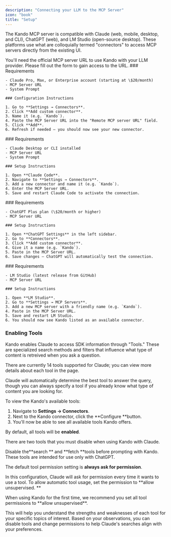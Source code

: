 ```yaml
---
description: "Connecting your LLM to the MCP Server"
icon: "book"
title: "Setup"
---
```


<Info>
  
</Info>

The Kando MCP server is compatible with Claude (web, mobile, desktop, and CLI), ChatGPT (web), and LM Studio (open-source desktop). These platforms use what are colloquially termed "connectors" to access MCP servers directly from the existing UI.

<Note>
  You'll need the official MCP server URL to use Kando with your LLM provider. Please fill out the form to gain access to the URL.
</Note>

<Tabs>
  <Tab title="Claude">
    ### Requirements

    - Claude Pro, Max, or Enterprise account (starting at \$20/month)
    - MCP Server URL
    - System Prompt

    ### Configuration Instructions

    1. Go to **Settings → Connectors**.
    2. Click **Add custom connector**.
    3. Name it (e.g. `Kando`).
    4. Paste the MCP Server URL into the "Remote MCP server URL" field.
    5. Click **Add**.
    6. Refresh if needed — you should now see your new connector.
  </Tab>
  <Tab title="Claude Code">
    ### Requirements

    - Claude Desktop or CLI installed
    - MCP Server URL
    - System Prompt

    ### Setup Instructions

    1. Open **Claude Code**.
    2. Navigate to **Settings → Connectors**.
    3. Add a new connector and name it (e.g. `Kando`).
    4. Enter the MCP Server URL.
    5. Save and restart Claude Code to activate the connection.
  </Tab>
  <Tab title="ChatGPT">
    ### Requirements

    - ChatGPT Plus plan (\$20/month or higher)
    - MCP Server URL

    ### Setup Instructions

    1. Open **ChatGPT Settings** in the left sidebar.
    2. Go to **Connectors**.
    3. Click **Add custom connector**.
    4. Give it a name (e.g. `Kando`).
    5. Paste in the MCP Server URL.
    6. Save changes — ChatGPT will automatically test the connection.
  </Tab>
  <Tab title="LM Studio">
    ### Requirements

    - LM Studio (latest release from GitHub)
    - MCP Server URL

    ### Setup Instructions

    1. Open **LM Studio**.
    2. Go to **Settings → MCP Servers**.
    3. Add a new MCP server with a friendly name (e.g. `Kando`).
    4. Paste in the MCP Server URL.
    5. Save and restart LM Studio.
    6. You should now see Kando listed as an available connector.
  </Tab>
</Tabs>

### Enabling Tools

Kando enables Claude to access SDK information through "Tools." These are specialized search methods and filters that influence what type of content is retreived when you ask a question.

There are currently 14 tools supported for Claude; you can view more details about each tool in the page.

<Tip>
  Claude will automatically determine the best tool to answer the query, though you can always specify a tool if you already know what type of content you are looking for.
</Tip>

To view the Kando's available tools:

1. Navigate to **Settings → Connectors**.
2. Next to the Kando connector, click the **Configure **button.
3. You'll now be able to see all available tools Kando offers.

By default, all tools will be **enabled**. 

There are two tools that you must disable when using Kando with Claude. 

<Warning>
  Disable the**search ** and **fetch **tools before prompting with Kando. These tools are intended for use only with ChatGPT.
</Warning>

The default tool permission setting is **always ask for permission**. 

In this configuration, Claude will ask for permission every time it wants to use a tool. To allow automatic tool usage, set the permission to **allow unsupervised. **

<Tip>
  When using Kando for the first time, we recommend you set all tool permissions to **allow unsupervised**. 

  This will help you understand the strengths and weaknesses of each tool for your specific topics of interest. Based on your observations, you can disable tools and change permissions to help Claude's searches align with your preferences.
</Tip>